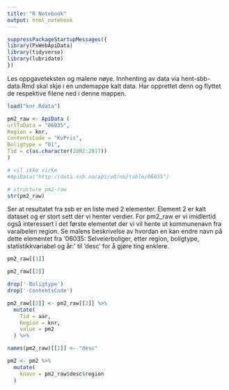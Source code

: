 ```yaml
---
title: "R Notebook"
output: html_notebook
---
```


```r
suppressPackageStartupMessages({
library(PxWebApiData)
library(tidyverse)
library(lubridate)
})

```

Les oppgaveteksten og malene nøye. Innhenting av data via hent-sbb-data.Rmd skal skje i en undemappe kalt data. Har opprettet denn og flyttet de respektive filene ned i denne mappen.

```r
load("knr.Rdata")
```

```r
pm2_raw <- ApiData (
urlToData = "06035",
Region = knr,
ContentsCode = "KvPris",
Boligtype = "01",
Tid = c(as.character(2002:2017))
)
```

```r
# vil ikke virke
#ApiData("http://data.ssb.no/api/v0/no/table/06035")
```

```r
# structure pm2-raw
str(pm2_raw)
```

Ser at resultatet fra ssb er en liste med 2 elementer. Element 2 er kalt dataset og er stort sett der vi henter verdier. For pm2_raw er vi imidlertid også interessert i det første elementet der vi vil hente ut kommunenavn fra varaibelen region. Se malens beskrivelse av hvordan en kan endre navn på dette elementet fra '06035: Selveierboliger, etter region, boligtype, statistikkvariabel og år:' til 'desc' for å gjøre ting enklere.

```r
pm2_raw[[1]]

```


```r
pm2_raw[[2]]
```

```r
drop('-Boligtype')
drop('-ContentsCode')
```

```r
pm2_raw[[2]] <- pm2_raw[[2]] %>%
  mutate(
    Tid = aar,
    Region = knr,
    value = pm2
  ) %>%
```


```r
names(pm2_raw)[[1]] <- "desc"

```

```r
pm2 <- pm2 %>%
  mutate(
    knavn = pm2_raw$desc$region
  )
```

